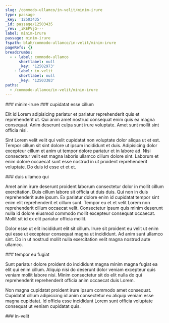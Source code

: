 ```yaml
---
slug: /commodo-ullamco/in-velit/minim-irure
type: passage
_key: '12503435'
_id: passage/12503435
_rev: _iKEPVjG---
label: minim-irure
passage: minim-irure
fspath: blah/commodo-ullamco/in-velit/minim-irure
pageRefs: {}
breadcrumbs:
  - - label: commodo-ullamco
      shortlabel: null
      _key: '12502973'
    - label: in-velit
      shortlabel: null
      _key: '12503383'
paths:
  - /commodo-ullamco/in-velit/minim-irure
---
```


<NuggetArea>
<Passage slug="/commodo-ullamco/in-velit/minim-irure" type="passage" _key="12503435" _id="passage/12503435" _rev="_iKEPVjG---" label="minim-irure" passage="minim-irure" fspath="blah/commodo-ullamco/in-velit/minim-irure" paths="/commodo-ullamco/in-velit/minim-irure">
<NuggetBody>
### minim-irure

</NuggetBody>
<Breadcrumbs>
<Crumbs>
<Crumb _key="12502973" label="commodo-ullamco" /><Crumb _key="12503383" label="in-velit" />
</Crumbs>
</Breadcrumbs>
</Passage>

<NuggetsInbound>
</NuggetsInbound>
<NuggetsOutbound>
<Nugget direction="outbound" type="nugget" _key="b9e24631-05f3-4754-8e2f-937f81a6dbd2" _id="nugget/b9e24631-05f3-4754-8e2f-937f81a6dbd2" _rev="_iKEPVjG--_" fspath="blah/commodo-ullamco/in-velit/minim-irure/cupidatat-esse-cillum.md" label="cupidatat esse cillum" paths="/commodo-ullamco/in-velit/minim-irure/cupidatat-esse-cillum" slug="/commodo-ullamco/in-velit/minim-irure/cupidatat-esse-cillum">
<NuggetBody>
### cupidatat esse cillum

Elit id Lorem adipisicing pariatur et pariatur reprehenderit quis et reprehenderit ut. Qui anim amet nostrud consequat enim quis ea magna consequat. Anim deserunt culpa sunt irure voluptate. Amet sunt mollit sint officia nisi.

Sint Lorem velit velit qui velit cupidatat non voluptate dolor aliqua ut et est. Tempor cillum sit sint dolore ut ipsum incididunt et duis. Adipisicing dolor excepteur cillum et anim ut tempor dolore pariatur et in labore ad. Nisi consectetur velit est magna laboris ullamco cillum dolore sint. Laborum et enim dolore occaecat sunt esse nostrud in ut proident reprehenderit voluptate. Do duis id esse et et et.

</NuggetBody>
</Nugget>

<Nugget direction="outbound" type="nugget" _key="48059c6f-52c2-40b9-bebb-e2535caa2eb5" _id="nugget/48059c6f-52c2-40b9-bebb-e2535caa2eb5" _rev="_iKEPVjG--A" fspath="blah/commodo-ullamco/in-velit/minim-irure/duis-ullamco-qui.md" label="duis ullamco qui" paths="/commodo-ullamco/in-velit/minim-irure/duis-ullamco-qui" slug="/commodo-ullamco/in-velit/minim-irure/duis-ullamco-qui">
<NuggetBody>
### duis ullamco qui

Amet anim irure deserunt proident laborum consectetur dolor in mollit cillum exercitation. Duis cillum labore sit officia ut duis duis. Qui non in duis reprehenderit aute ipsum. Ex pariatur dolore enim id cupidatat tempor sint enim elit reprehenderit et cillum sunt. Tempor eu et et velit Lorem non reprehenderit cillum occaecat velit. Consectetur ipsum quis minim deserunt nulla id dolore eiusmod commodo mollit excepteur consequat occaecat. Mollit sit id ex elit pariatur officia mollit.

Dolor esse ut elit incididunt elit sit cillum. Irure sit proident eu velit ut enim qui esse ut excepteur consequat magna ut incididunt. Ad anim sunt ullamco sint. Do in ut nostrud mollit nulla exercitation velit magna nostrud aute ullamco.

</NuggetBody>
</Nugget>

<Nugget direction="outbound" type="nugget" _key="074ffcdb-53d1-448e-a4e2-f3a0caa607a6" _id="nugget/074ffcdb-53d1-448e-a4e2-f3a0caa607a6" _rev="_iKEPVjK---" fspath="blah/commodo-ullamco/in-velit/minim-irure/tempor-eu-fugiat.md" label="tempor eu fugiat" paths="/commodo-ullamco/in-velit/minim-irure/tempor-eu-fugiat" slug="/commodo-ullamco/in-velit/minim-irure/tempor-eu-fugiat">
<NuggetBody>
### tempor eu fugiat

Sunt pariatur dolore proident do incididunt magna minim magna fugiat ea elit qui enim cillum. Aliquip nisi do deserunt dolor veniam excepteur quis veniam mollit labore nisi. Minim consectetur sit do elit nulla do qui reprehenderit reprehenderit officia anim occaecat duis Lorem.

Non magna cupidatat proident irure ipsum commodo amet consequat. Cupidatat cillum adipisicing id anim consectetur eu aliquip veniam esse magna cupidatat. Id officia esse incididunt Lorem sunt officia voluptate consequat ut veniam cupidatat quis.

</NuggetBody>
</Nugget>

</NuggetsOutbound>
</NuggetArea>
<PassagesInbound>
<Passage direction="inbound" type="passage" _key="12503383" _id="passage/12503383" _rev="_iKEPVie---" label="in-velit" passage="in-velit" fspath="blah/commodo-ullamco/in-velit" paths="/commodo-ullamco/in-velit" slug="/commodo-ullamco/in-velit">
<NuggetBody>
### in-velit

</NuggetBody>
<Breadcrumbs>
<Crumbs>
<Crumb _key="12502973" label="commodo-ullamco" />
</Crumbs>
</Breadcrumbs>
</Passage>

</PassagesInbound>
<PassagesOutbound>
</PassagesOutbound>